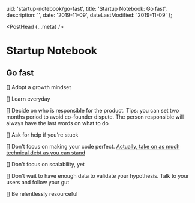   uid: 'startup-notebook/go-fast',
  title: 'Startup Notebook: Go fast',
  description: '',
  date: '2019-11-09',
  dateLastModified: '2019-11-09'
};

<PostHead {...meta} />

# Startup Notebook

## Go fast

[] Adopt a growth mindset

[] Learn everyday

[] Decide on who is responsible for the product. Tips: you can set two months period to avoid co-founder dispute. The person responsible will always have the last words on what to do

[] Ask for help if you're stuck

[] Don't focus on making your code perfect. [Actually, take on as much technical debt as you can stand](https://twitter.com/paulg/status/1082268906201456640)

[] Don't focus on scalability, yet

[] Don't wait to have enough data to validate your hypothesis. Talk to your users and follow your gut

[] Be relentlessly resourceful
